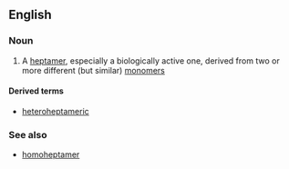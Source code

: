 ==English==

===Noun===
{{en-noun}}

# {{context|chemistry|biochemistry|lang=en}} A [[heptamer]], especially a biologically active one, derived from two or more different (but similar) [[monomer]]s

====Derived terms====
* [[heteroheptameric]]

===See also===
* [[homoheptamer]]